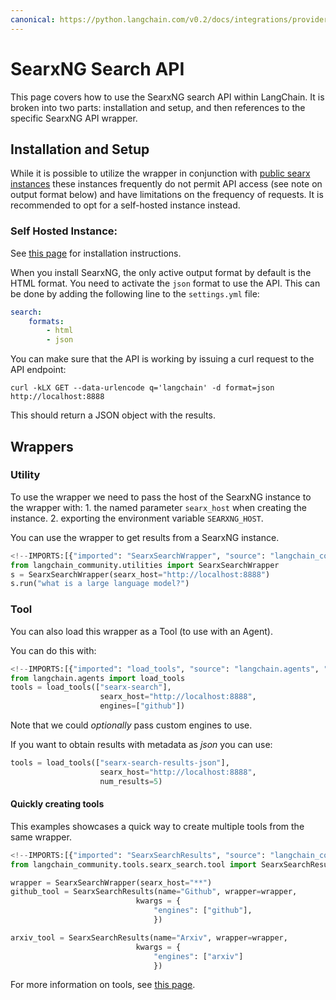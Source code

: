 ```yaml
---
canonical: https://python.langchain.com/v0.2/docs/integrations/providers/searx/
---
```


# SearxNG Search API

This page covers how to use the SearxNG search API within LangChain.
It is broken into two parts: installation and setup, and then references to the specific SearxNG API wrapper.

## Installation and Setup

While it is possible to utilize the wrapper in conjunction with  [public searx
instances](https://searx.space/) these instances frequently do not permit API
access (see note on output format below) and have limitations on the frequency
of requests. It is recommended to opt for a self-hosted instance instead.

### Self Hosted Instance:

See [this page](https://searxng.github.io/searxng/admin/installation.html) for installation instructions.

When you install SearxNG, the only active output format by default is the HTML format.
You need to activate the `json` format to use the API. This can be done by adding the following line to the `settings.yml` file:
```yaml
search:
    formats:
        - html
        - json
```
You can make sure that the API is working by issuing a curl request to the API endpoint:

`curl -kLX GET --data-urlencode q='langchain' -d format=json http://localhost:8888`

This should return a JSON object with the results.


## Wrappers

### Utility

To use the wrapper we need to pass the host of the SearxNG instance to the wrapper with:
    1. the named parameter `searx_host` when creating the instance.
    2. exporting the environment variable `SEARXNG_HOST`.

You can use the wrapper to get results from a SearxNG instance. 

```python
<!--IMPORTS:[{"imported": "SearxSearchWrapper", "source": "langchain_community.utilities", "docs": "https://api.python.langchain.com/en/latest/utilities/langchain_community.utilities.searx_search.SearxSearchWrapper.html", "title": "SearxNG Search API"}]-->
from langchain_community.utilities import SearxSearchWrapper
s = SearxSearchWrapper(searx_host="http://localhost:8888")
s.run("what is a large language model?")
```

### Tool

You can also load this wrapper as a Tool (to use with an Agent).

You can do this with:

```python
<!--IMPORTS:[{"imported": "load_tools", "source": "langchain.agents", "docs": "https://api.python.langchain.com/en/latest/agent_toolkits/langchain_community.agent_toolkits.load_tools.load_tools.html", "title": "SearxNG Search API"}]-->
from langchain.agents import load_tools
tools = load_tools(["searx-search"],
                    searx_host="http://localhost:8888",
                    engines=["github"])
```

Note that we could _optionally_ pass custom engines to use.

If you want to obtain results with metadata as *json* you can use:
```python
tools = load_tools(["searx-search-results-json"],
                    searx_host="http://localhost:8888",
                    num_results=5)
```

#### Quickly creating tools

This examples showcases a quick way to create multiple tools from the same
wrapper.

```python
<!--IMPORTS:[{"imported": "SearxSearchResults", "source": "langchain_community.tools.searx_search.tool", "docs": "https://api.python.langchain.com/en/latest/tools/langchain_community.tools.searx_search.tool.SearxSearchResults.html", "title": "SearxNG Search API"}]-->
from langchain_community.tools.searx_search.tool import SearxSearchResults

wrapper = SearxSearchWrapper(searx_host="**")
github_tool = SearxSearchResults(name="Github", wrapper=wrapper,
                            kwargs = {
                                "engines": ["github"],
                                })

arxiv_tool = SearxSearchResults(name="Arxiv", wrapper=wrapper,
                            kwargs = {
                                "engines": ["arxiv"]
                                })
```

For more information on tools, see [this page](/docs/how_to/tools_builtin).